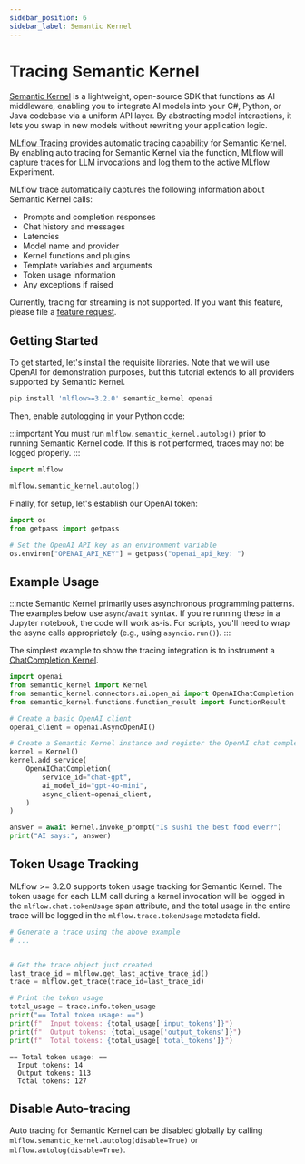 ```yaml
---
sidebar_position: 6
sidebar_label: Semantic Kernel
---
```



# Tracing Semantic Kernel

<ImageBox src="/images/llms/tracing/semantic-kernel-tracing.png" alt="Semantic Kernel Tracing via autolog" />

[Semantic Kernel](https://learn.microsoft.com/en-us/semantic-kernel/overview/) is a lightweight, open-source SDK that functions as AI middleware, enabling you to integrate AI models into your C#, Python, or Java codebase via a uniform API layer. By abstracting model interactions, it lets you swap in new models without rewriting your application logic.

[MLflow Tracing](/genai/tracing) provides automatic tracing capability for Semantic Kernel. By enabling auto tracing for Semantic Kernel via the <APILink fn="mlflow.semantic_kernel.autolog" /> function, MLflow will capture traces for LLM invocations and log them to the active MLflow Experiment.

MLflow trace automatically captures the following information about Semantic Kernel calls:

- Prompts and completion responses
- Chat history and messages
- Latencies
- Model name and provider
- Kernel functions and plugins
- Template variables and arguments
- Token usage information
- Any exceptions if raised

Currently, tracing for streaming is not supported. If you want this feature, please file a [feature request](https://github.com/mlflow/mlflow/issues).

## Getting Started

To get started, let's install the requisite libraries. Note that we will use OpenAI for demonstration purposes, but this tutorial extends to all providers supported by Semantic Kernel.

```bash
pip install 'mlflow>=3.2.0' semantic_kernel openai
```

Then, enable autologging in your Python code:

:::important
You must run `mlflow.semantic_kernel.autolog()` prior to running Semantic Kernel code. If this is not performed, traces may not be logged properly.
:::

```python
import mlflow

mlflow.semantic_kernel.autolog()
```

Finally, for setup, let's establish our OpenAI token:

```python
import os
from getpass import getpass

# Set the OpenAI API key as an environment variable
os.environ["OPENAI_API_KEY"] = getpass("openai_api_key: ")
```

## Example Usage

:::note
Semantic Kernel primarily uses asynchronous programming patterns. The examples below use `async`/`await` syntax. If you're running these in a Jupyter notebook, the code will work as-is. For scripts, you'll need to wrap the async calls appropriately (e.g., using `asyncio.run()`).
:::

The simplest example to show the tracing integration is to instrument a [ChatCompletion Kernel](https://learn.microsoft.com/en-us/semantic-kernel/concepts/ai-services/chat-completion/?tabs=csharp-AzureOpenAI%2Cpython-AzureOpenAI%2Cjava-AzureOpenAI&pivots=programming-language-python).

```python
import openai
from semantic_kernel import Kernel
from semantic_kernel.connectors.ai.open_ai import OpenAIChatCompletion
from semantic_kernel.functions.function_result import FunctionResult

# Create a basic OpenAI client
openai_client = openai.AsyncOpenAI()

# Create a Semantic Kernel instance and register the OpenAI chat completion service
kernel = Kernel()
kernel.add_service(
    OpenAIChatCompletion(
        service_id="chat-gpt",
        ai_model_id="gpt-4o-mini",
        async_client=openai_client,
    )
)

answer = await kernel.invoke_prompt("Is sushi the best food ever?")
print("AI says:", answer)
```

## Token Usage Tracking

MLflow >= 3.2.0 supports token usage tracking for Semantic Kernel. The token usage for each LLM call during a kernel invocation will be logged in the `mlflow.chat.tokenUsage` span attribute, and the total usage in the entire trace will be logged in the `mlflow.trace.tokenUsage` metadata field.

```python
# Generate a trace using the above example
# ...


# Get the trace object just created
last_trace_id = mlflow.get_last_active_trace_id()
trace = mlflow.get_trace(trace_id=last_trace_id)

# Print the token usage
total_usage = trace.info.token_usage
print("== Total token usage: ==")
print(f"  Input tokens: {total_usage['input_tokens']}")
print(f"  Output tokens: {total_usage['output_tokens']}")
print(f"  Total tokens: {total_usage['total_tokens']}")
```

```
== Total token usage: ==
  Input tokens: 14
  Output tokens: 113
  Total tokens: 127
```

## Disable Auto-tracing

Auto tracing for Semantic Kernel can be disabled globally by calling `mlflow.semantic_kernel.autolog(disable=True)` or `mlflow.autolog(disable=True)`.

